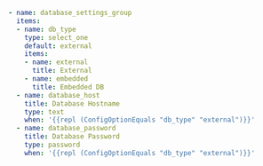 ```yaml
- name: database_settings_group
  items:
  - name: db_type
    type: select_one
    default: external
    items:
    - name: external
      title: External
    - name: embedded
      title: Embedded DB
  - name: database_host
    title: Database Hostname
    type: text
    when: '{{repl (ConfigOptionEquals "db_type" "external")}}'
  - name: database_password
    title: Database Password
    type: password
    when: '{{repl (ConfigOptionEquals "db_type" "external")}}'
```